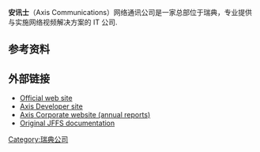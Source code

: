{{Infobox_Company 
| company_name = 安讯士网络通讯公司 （Axis Communications ）
| company_logo = <!--  Commented out because image was deleted: [[File:Axis_logo.jpg|250px]] -->
| company_type = [[上市公司|上市公司]] 
| foundation = 1984
| location = [[隆德|隆德]], [[瑞典|瑞典]]
|key_people = Founder  <br /> Mikael Karlsson <br />  [[Martin_Gren|Martin Gren]]  <br /> [[President|President]] & [[Chief_Executive_Officer|CEO]]<br />  [[Ray_Mauritsson|Ray Mauritsson]]<br />[[Chief_Financial_Officer|CFO]] <br />[[Fredrik_Sjöstrand|Fredrik Sjöstrand]]
|num_employees =564
| industry = [[计算机硬件|计算机硬件]]<br />[[研发|研发]]
| products = 网络摄像头<br />网络打印机服务器
| revenue = {{profit}} '''[[瑞典克朗|SEK]] 1 671 million''' (2007)<ref name="2006annual">{{cite web | title=AXIS AB Annual Report 2006 | url=http://www.axis.com/documentation/corporate/reports/2006/q4_sv.pdf | access-date=2008-10-11 | archive-date=2018-12-11 | archive-url=https://web.archive.org/web/20181211101722/https://www.axis.com/documentation/corporate/reports/2006/q4_sv.pdf | dead-url=no }}</ref>
| homepage = [http://www.axis.com/ www.axis.com]
}}
'''安讯士'''（Axis Communications）网络通讯公司是一家总部位于瑞典，专业提供与实施网络视频解决方案的 IT 公司.

==参考资料==
{{reflist}}

==外部链接==
* [http://www.axis.com Official web site] {{Wayback|url=http://www.axis.com/ |date=20150315012755 }}
* [http://developer.axis.com Axis Developer site] {{Wayback|url=http://developer.axis.com/ |date=20210126210353 }}
* [http://www.axis.com/corporate/ Axis Corporate website (annual reports)] {{Wayback|url=http://www.axis.com/corporate/ |date=20150130024651 }}
* [http://developer.axis.com/software/jffs/ Original JFFS documentation] {{Wayback|url=http://developer.axis.com/software/jffs/ |date=20210224102651 }}

[[Category:瑞典公司|Category:瑞典公司]]